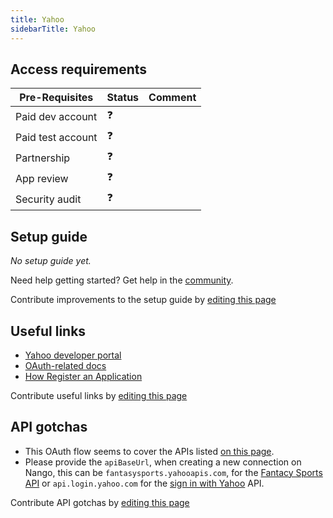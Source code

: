 ```yaml
---
title: Yahoo
sidebarTitle: Yahoo
---
```



<Overview />
<PreBuiltTooling />
<PreBuiltUseCases />

## Access requirements
| Pre-Requisites | Status | Comment|
| - | - | - |
| Paid dev account | ❓ |  |
| Paid test account | ❓ |  |
| Partnership | ❓ | |
| App review | ❓ |  |
| Security audit | ❓ | |


## Setup guide

_No setup guide yet._

<Tip>Need help getting started? Get help in the [community](https://nango.dev/slack).</Tip>

<Note>Contribute improvements to the setup guide by [editing this page](https://github.com/nangohq/nango/tree/master/docs-v2/integrations/all/yahoo.mdx)</Note>


## Useful links

-   [Yahoo developer portal](https://developer.yahoo.com/)
-   [OAuth-related docs](https://developer.yahoo.com/oauth2/guide/flows_authcode/)
-   [How Register an Application](https://developer.yahoo.com/oauth2/guide/openid_connect/getting_started.html#i-setting-up-create-an-application-and-get-oauth-2-0-credentials)

<Note>Contribute useful links by [editing this page](https://github.com/nangohq/nango/tree/master/docs-v2/integrations/all/yahoo.mdx)</Note>

## API gotchas

-   This OAuth flow seems to cover the APIs listed [on this page](https://developer.yahoo.com/api).
-   Please provide the `apiBaseUrl`, when creating a new connection on Nango, this can be `fantasysports.yahooapis.com`, for the [Fantacy Sports API](https://developer.yahoo.com/fantasysports/guide/) or `api.login.yahoo.com` for the [sign in with Yahoo](https://developer.yahoo.com/sign-in-with-yahoo/#overview) API. 

<Note>Contribute API gotchas by [editing this page](https://github.com/nangohq/nango/tree/master/docs-v2/integrations/all/yahoo.mdx)</Note>
